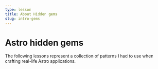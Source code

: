 ```yaml
---
type: lesson
title: About Hidden gems
slug: intro-gems
---
```


# Astro hidden gems

The following lessons represent a collection of patterns
I had to use when crafting real-life Astro applications.


<BetaBanner />